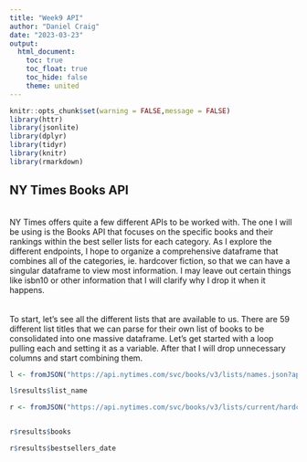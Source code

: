 ```yaml
---
title: "Week9 API"
author: "Daniel Craig"
date: "2023-03-23"
output: 
  html_document:
    toc: true
    toc_float: true
    toc_hide: false
    theme: united
---
```


```r
knitr::opts_chunk$set(warning = FALSE,message = FALSE)
library(httr)
library(jsonlite)
library(dplyr)
library(tidyr)
library(knitr)
library(rmarkdown)
```


## NY Times Books API  
<br>
NY Times offers quite a few different APIs to be worked with. The one I will be using is the Books API that focuses on the specific books and their rankings within the best seller lists for each category. As I explore the different endpoints, I hope to organize a comprehensive dataframe that combines all of the categories, ie. hardcover fiction, so that we can have a singular dataframe to view most information. I may leave out certain things like isbn10 or other information that I will clarify why I drop it when it happens.  
<br>
<br>
To start, let's see all the different lists that are available to us. There are 59 different list titles that we can parse for their own list of books to be consolidated into one massive dataframe. Let's get started with a loop pulling each and setting it as a variable. After that I will drop unnecessary columns and start combining them.

```r
l <- fromJSON("https://api.nytimes.com/svc/books/v3/lists/names.json?api-key=US3wVrAhtL0siGxqkfY2ufhKr5gweMYy")

l$results$list_name
```



```r
r <- fromJSON("https://api.nytimes.com/svc/books/v3/lists/current/hardcover-fiction.json?api-key=US3wVrAhtL0siGxqkfY2ufhKr5gweMYy")


r$results$books

r$results$bestsellers_date
```

